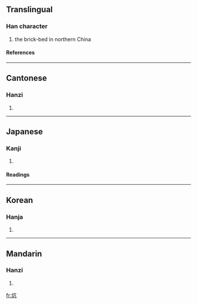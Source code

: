 ==Translingual==
===Han character===
{{Han char|rn=86|rad=火|as=04|sn=8|four=9081<sub>7</sub>|canj=火卜竹弓 (FYHN)}}
# the brick-bed in northern China
====References====
{{Han ref|kx=0667.200|dkj=18918|dj=1076.280|hdz=32193.030|uh=7095|ud=28821|bh=AAA1|bd=43681}}

----
==Cantonese==
===Hanzi===
{{yue-hanzi|jyut=|y=kong3}}
# {{defn|Cantonese}}

----
==Japanese==
===Kanji===
{{ja-kanji|grade=|rs=火04}}
# {{defn|Japanese}} 
====Readings====
{{ja-readings|on=[[こう]] (kō)|kun=[[あぶる]] (aburu)}}

----
==Korean==
===Hanja===
{{ko-hanja|hangeul=항|eumhun=|rv=hang|mr=hang|y=hang}}
# {{defn|Korean}}

----
==Mandarin==
===Hanzi===
{{cmn-hanzi|pin=[[hāng]] (hang1), [[kàng]] (kang4)|wg=hang<sup>1</sup>, k'ang<sup>4</sup>}}
# {{defn|Mandarin}}

[[fr:炕]]